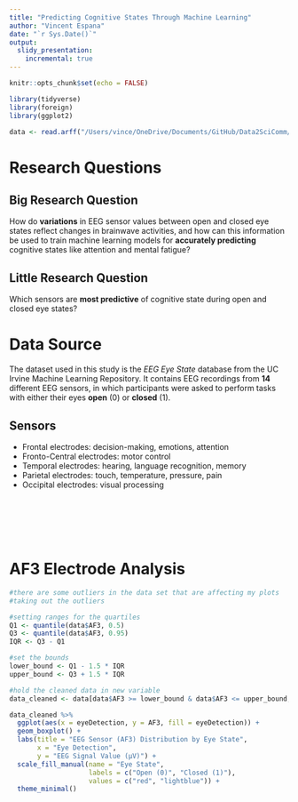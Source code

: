 ```yaml
---
title: "Predicting Cognitive States Through Machine Learning"
author: "Vincent Espana"
date: "`r Sys.Date()`"
output: 
  slidy_presentation:
    incremental: true
---
```


```r
knitr::opts_chunk$set(echo = FALSE)
```

```r

library(tidyverse)
library(foreign)
library(ggplot2)

data <- read.arff("/Users/vince/OneDrive/Documents/GitHub/Data2SciComm/FinalProject/eyestate.arff")

```

# Research Questions

## Big Research Question
How do **variations** in EEG sensor values between open and closed eye states reflect changes in brainwave activities, and how can this information be used to train machine learning models for **accurately predicting** cognitive states like attention and mental fatigue?

## Little Research Question
Which sensors are **most predictive** of cognitive state during open and closed eye states?

# Data Source

The dataset used in this study is the *EEG Eye State* database from the UC Irvine Machine Learning Repository. It contains EEG recordings from **14** different EEG sensors, in which participants were asked to perform tasks with either their eyes **open** (0) or **closed** (1).

## Sensors
- Frontal electrodes: decision-making, emotions, attention
- Fronto-Central electrodes: motor control 
- Temporal electrodes: hearing, language recognition, memory
- Parietal electrodes: touch, temperature, pressure, pain
- Occipital electrodes: visual processing

<img src="electrodepositions.png" width="417" height="473" style="margin-top: -400px; margin-left: 900px" alt="EEG Electrode Positions">

# AF3 Electrode Analysis 

```r

#there are some outliers in the data set that are affecting my plots
#taking out the outliers 

#setting ranges for the quartiles
Q1 <- quantile(data$AF3, 0.5)
Q3 <- quantile(data$AF3, 0.95)
IQR <- Q3 - Q1

#set the bounds
lower_bound <- Q1 - 1.5 * IQR
upper_bound <- Q3 + 1.5 * IQR

#hold the cleaned data in new variable
data_cleaned <- data[data$AF3 >= lower_bound & data$AF3 <= upper_bound, ]

```


```r

data_cleaned %>% 
  ggplot(aes(x = eyeDetection, y = AF3, fill = eyeDetection)) +
  geom_boxplot() +
  labs(title = "EEG Sensor (AF3) Distribution by Eye State",
       x = "Eye Detection",
       y = "EEG Signal Value (μV)") + 
  scale_fill_manual(name = "Eye State",
                    labels = c("Open (0)", "Closed (1)"),
                    values = c("red", "lightblue")) +
  theme_minimal()

```
